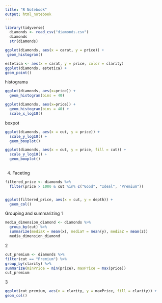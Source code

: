 ```yaml
---
title: "R Notebook"
output: html_notebook
---
```

```r
library(tidyverse)
  diamonds <- read_csv("diamonds.csv")
  diamonds
  str(diamonds)
```
 
```r
ggplot(diamonds, aes(x = carat, y = price)) +
 geom_histogram()
```

```r
estetica <- aes(x = carat, y = price, color = clarity)
ggplot(diamonds, estetica) +
geom_point()
```


histograma 
```r
ggplot(diamonds, aes(x=price)) +
  geom_histogram(bins = 40) 
```

```r
ggplot(diamonds, aes(x=price)) +
  geom_histogram(bins = 40) +
  scale_x_log10()
```
boxpot
```r

ggplot(diamonds, aes(x = cut, y = price)) +
  scale_y_log10() +
  geom_boxplot()
```

```r
ggplot(diamonds, aes(x = cut, y = price, fill = cut)) +
  scale_y_log10() +
  geom_boxplot()
  
```


4. Faceting
```r

filtered_price <- diamonds %>%
  filter(price > 1000 & cut %in% c("Good", "Ideal", "Premium"))


ggplot(filtered_price, aes(x = cut, y = depth)) +
  geom_col() 

```


Grouping and summarizing
1
```r
media_dimension_diamond <- diamonds %>%
  group_by(cut) %>%
  summarize(mediaX = mean(x), mediaY = mean(y), mediaZ = mean(z))
  media_dimension_diamond
```

2
```r

cut_premium <- diamonds %>%
filter(cut == "Premium") %>%
group_by(clarity) %>%
summarize(minPrice = min(price), maxPrice = max(price))
cut_premium

```

3

```r
ggplot(cut_premium, aes(x = clarity, y = maxPrice, fill = clarity)) +
geom_col()

```

